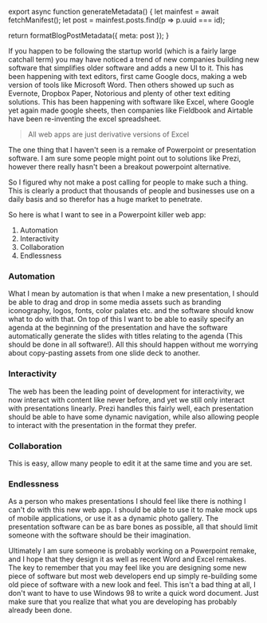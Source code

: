 

export async function generateMetadata() {
  let mainfest = await fetchManifest();
  let post = mainfest.posts.find(p => p.uuid === id);

  return formatBlogPostMetadata({ meta: post });
}

<BlogPage id={id}>


If you happen to be following the startup world (which is a fairly large
catchall term) you may have noticed a trend of new companies building new
software that simplifies older software and adds a new UI to it. This has been
happening with text editors, first came Google docs, making a web version of
tools like Microsoft Word. Then others showed up such as Evernote, Dropbox
Paper, Notorious and plenty of other text editing solutions. This has been
happening with software like Excel, where Google yet again made google sheets,
then companies like Fieldbook and Airtable have been re-inventing the excel
spreadsheet.

> All web apps are just derivative versions of Excel

The one thing that I haven't seen is a remake of Powerpoint or presentation
software. I am sure some people might point out to solutions like Prezi, however
there really hasn't been a breakout powerpoint alternative.

So I figured why not make a post calling for people to make such a thing. This
is clearly a product that thousands of people and businesses use on a daily
basis and so therefor has a huge market to penetrate.

So here is what I want to see in a Powerpoint killer web app:

1. Automation
2. Interactivity
3. Collaboration
4. Endlessness

### Automation

What I mean by automation is that when I make a new presentation, I should be
able to drag and drop in some media assets such as branding iconography, logos,
fonts, color palates etc. and the software should know what to do with that. On
top of this I want to be able to easily specify an agenda at the beginning of
the presentation and have the software automatically generate the slides with
titles relating to the agenda (This should be done in all software!). All this
should happen without me worrying about copy-pasting assets from one slide deck
to another.

### Interactivity

The web has been the leading point of development for interactivity, we now
interact with content like never before, and yet we still only interact with
presentations linearly. Prezi handles this fairly well, each presentation should
be able to have some dynamic navigation, while also allowing people to interact
with the presentation in the format they prefer.

### Collaboration

This is easy, allow many people to edit it at the same time and you are set.

### Endlessness

As a person who makes presentations I should feel like there is nothing I can't
do with this new web app. I should be able to use it to make mock ups of mobile
applications, or use it as a dynamic photo gallery. The presentation software
can be as bare bones as possible, all that should limit someone with the
software should be their imagination.

Ultimately I am sure someone is probably working on a Powerpoint remake, and I
hope that they design it as well as recent Word and Excel remakes. The key to
remember that you may feel like you are designing some new piece of software but
most web developers end up simply re-building some old piece of software with a
new look and feel. This isn't a bad thing at all, I don't want to have to use
Windows 98 to write a quick word document. Just make sure that you realize that
what you are developing has probably already been done.


</BlogPage>
